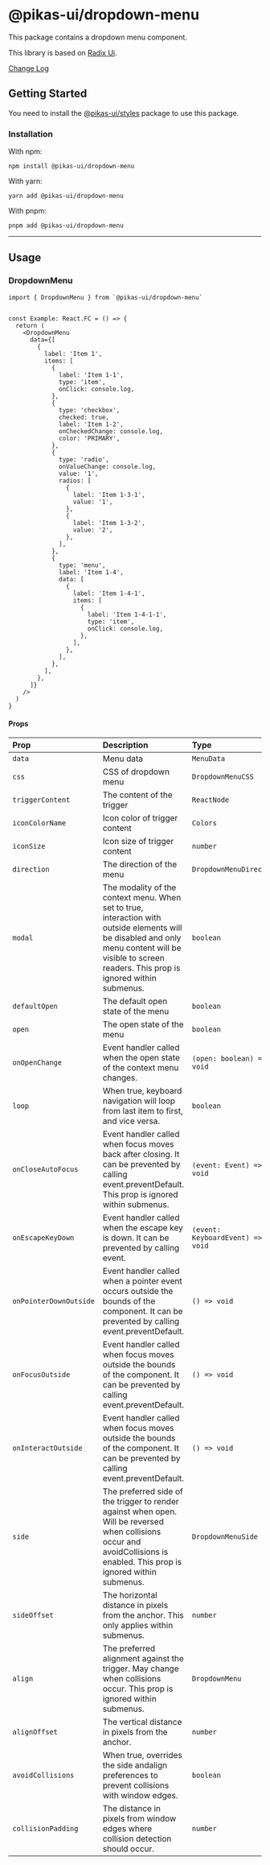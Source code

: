 

<NextSeo title="Dropdown Menu" />

# @pikas-ui/dropdown-menu

This package contains a dropdown menu component.

This library is based on [Radix Ui](https://www.radix-ui.com/).

<a href="https://github.com/Achaak/pikas/blob/main/packages/ui/dropdown-menu/CHANGELOG.md">
  Change Log
</a>

## Getting Started

You need to install the <a href={stylesLink}>@pikas-ui/styles</a> package to use this package.

### Installation

With npm:

```
npm install @pikas-ui/dropdown-menu
```

With yarn:

```
yarn add @pikas-ui/dropdown-menu
```

With pnpm:

```
pnpm add @pikas-ui/dropdown-menu
```

---

## Usage

### DropdownMenu

<DropdownMenuExample />

```tsx
import { DropdownMenu } from `@pikas-ui/dropdown-menu`


const Example: React.FC = () => {
  return (
    <DropdownMenu
      data={[
        {
          label: 'Item 1',
          items: [
            {
              label: 'Item 1-1',
              type: 'item',
              onClick: console.log,
            },
            {
              type: 'checkbox',
              checked: true,
              label: 'Item 1-2',
              onCheckedChange: console.log,
              color: 'PRIMARY',
            },
            {
              type: 'radio',
              onValueChange: console.log,
              value: '1',
              radios: [
                {
                  label: 'Item 1-3-1',
                  value: '1',
                },
                {
                  label: 'Item 1-3-2',
                  value: '2',
                },
              ],
            },
            {
              type: 'menu',
              label: 'Item 1-4',
              data: [
                {
                  label: 'Item 1-4-1',
                  items: [
                    {
                      label: 'Item 1-4-1-1',
                      type: 'item',
                      onClick: console.log,
                    },
                  ],
                },
              ],
            },
          ],
        },
      ]}
    />
  )
}
```

#### Props

| Prop                   | Description                                                                                                                                                                                           | Type                             | Default |
| :--------------------- | :---------------------------------------------------------------------------------------------------------------------------------------------------------------------------------------------------- | :------------------------------- | :------ |
| `data`                 | Menu data                                                                                                                                                                                             | `MenuData`                       | -       |
| `css`                  | CSS of dropdown menu                                                                                                                                                                                  | `DropdownMenuCSS`                | -       |
| `triggerContent`       | The content of the trigger                                                                                                                                                                            | `ReactNode`                      | -       |
| `iconColorName`        | Icon color of trigger content                                                                                                                                                                         | `Colors`                         | -       |
| `iconSize`             | Icon size of trigger content                                                                                                                                                                          | `number`                         | 24      |
| `direction`            | The direction of the menu                                                                                                                                                                             | `DropdownMenuDirection`          | -       |
| `modal`                | The modality of the context menu. When set to true, interaction with outside elements will be disabled and only menu content will be visible to screen readers. This prop is ignored within submenus. | `boolean`                        | `false` |
| `defaultOpen`          | The default open state of the menu                                                                                                                                                                    | `boolean`                        | `false` |
| `open`                 | The open state of the menu                                                                                                                                                                            | `boolean`                        | -       |
| `onOpenChange`         | Event handler called when the open state of the context menu changes.                                                                                                                                 | `(open: boolean) => void`        | -       |
| `loop`                 | When true, keyboard navigation will loop from last item to first, and vice versa.                                                                                                                     | `boolean`                        | `false` |
| `onCloseAutoFocus`     | Event handler called when focus moves back after closing. It can be prevented by calling event.preventDefault. This prop is ignored within submenus.                                                  | `(event: Event) => void`         | -       |
| `onEscapeKeyDown`      | Event handler called when the escape key is down. It can be prevented by calling event.                                                                                                               | `(event: KeyboardEvent) => void` | -       |
| `onPointerDownOutside` | Event handler called when a pointer event occurs outside the bounds of the component. It can be prevented by calling event.preventDefault.                                                            | `() => void`                     | -       |
| `onFocusOutside`       | Event handler called when focus moves outside the bounds of the component. It can be prevented by calling event.preventDefault.                                                                       | `() => void`                     | -       |
| `onInteractOutside`    | Event handler called when focus moves outside the bounds of the component. It can be prevented by calling event.preventDefault.                                                                       | `() => void`                     | -       |
| `side`                 | The preferred side of the trigger to render against when open. Will be reversed when collisions occur and avoidCollisions is enabled. This prop is ignored within submenus.                           | `DropdownMenuSide`               | -       |
| `sideOffset`           | The horizontal distance in pixels from the anchor. This only applies within submenus.                                                                                                                 | `number`                         | -       |
| `align`                | The preferred alignment against the trigger. May change when collisions occur. This prop is ignored within submenus.                                                                                  | `DropdownMenu`                   | -       |
| `alignOffset`          | The vertical distance in pixels from the anchor.                                                                                                                                                      | `number`                         | -       |
| `avoidCollisions`      | When true, overrides the side andalign preferences to prevent collisions with window edges.                                                                                                           | `boolean`                        | `false` |
| `collisionPadding`     | The distance in pixels from window edges where collision detection should occur.                                                                                                                      | `number`                         | -       |
